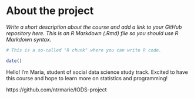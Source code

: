 
# About the project

*Write a short description about the course and add a link to your GitHub repository here. This is an R Markdown (.Rmd) file so you should use R Markdown syntax.*

```r
# This is a so-called "R chunk" where you can write R code.

date()

```
Hello! I'm Maria, student of social data science study track. Excited to have this course and hope to learn more on statistics and programming!

https://github.com/ntrmarie/IODS-project

